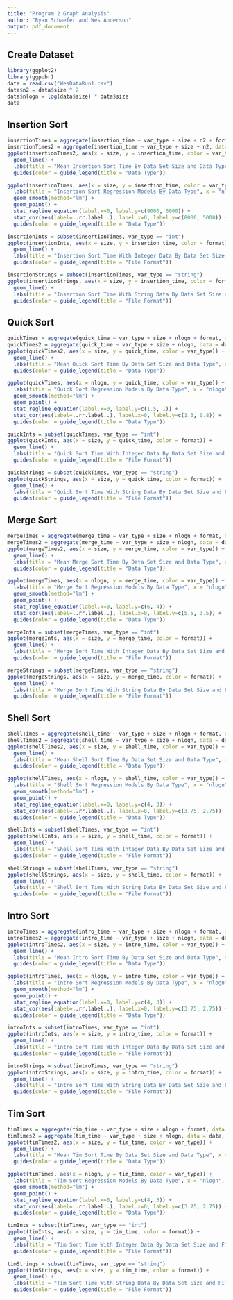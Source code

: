 ```yaml
---
title: "Program 2 Graph Analysis"
author: "Ryan Schaefer and Wes Anderson"
output: pdf_document
---
```


## Create Dataset
```r
library(ggplot2)
library(ggpubr)
data = read.csv("WesDataRun1.csv")
data$n2 = data$size ^ 2
data$nlogn = log(data$size) * data$size
data
```


## Insertion Sort
```r
insertionTimes = aggregate(insertion_time ~ var_type + size + n2 + format, data = data, FUN = mean)
insertionTimes2 = aggregate(insertion_time ~ var_type + size + n2, data = data, FUN = mean)
ggplot(insertionTimes2, aes(x = size, y = insertion_time, color = var_type)) +
  geom_line() +
  labs(title = "Mean Insertion Sort Time By Data Set Size and Data Type", x = "n", y = "Insertion Sort Time") +
  guides(color = guide_legend(title = "Data Type"))
```

```r
ggplot(insertionTimes, aes(x = size, y = insertion_time, color = var_type)) +
  labs(title = "Insertion Sort Regression Models By Data Type", x = "n^2", y = "Insertion Sort Time") +
  geom_smooth(method="lm") +
  geom_point() +
  stat_regline_equation(label.x=0, label.y=c(9000, 6000)) +
  stat_cor(aes(label=..rr.label..), label.x=0, label.y=c(8000, 5000)) +
  guides(color = guide_legend(title = "Data Type"))
```

```r
insertionInts = subset(insertionTimes, var_type == "int")
ggplot(insertionInts, aes(x = size, y = insertion_time, color = format)) +
  geom_line() +
  labs(title = "Insertion Sort Time With Integer Data By Data Set Size and File Format", x = "n", y = "Insertion Sort Time") +
  guides(color = guide_legend(title = "File Format"))
```

```r
insertionStrings = subset(insertionTimes, var_type == "string")
ggplot(insertionStrings, aes(x = size, y = insertion_time, color = format)) +
  geom_line() +
  labs(title = "Insertion Sort Time With String Data By Data Set Size and File Format", x = "n", y = "Insertion Sort Time") +
  guides(color = guide_legend(title = "File Format"))
```


## Quick Sort
```r
quickTimes = aggregate(quick_time ~ var_type + size + nlogn + format, data = data, FUN = mean)
quickTimes2 = aggregate(quick_time ~ var_type + size + nlogn, data = data, FUN = mean)
ggplot(quickTimes2, aes(x = size, y = quick_time, color = var_type)) + 
  geom_line() + 
  labs(title = "Mean Quick Sort Time By Data Set Size and Data Type", x = "n", y = "Quick Sort Time") + 
  guides(color = guide_legend(title = "Data Type"))
```

```r
ggplot(quickTimes, aes(x = nlogn, y = quick_time, color = var_type)) +
  labs(title = "Quick Sort Regression Models By Data Type", x = "nlogn", y = "Insertion Sort Time") +
  geom_smooth(method="lm") +
  geom_point() +
  stat_regline_equation(label.x=0, label.y=c(1.5, 1)) +
  stat_cor(aes(label=..rr.label..), label.x=0, label.y=c(1.3, 0.8)) +
  guides(color = guide_legend(title = "Data Type"))
```

```r
quickInts = subset(quickTimes, var_type == "int")
ggplot(quickInts, aes(x = size, y = quick_time, color = format)) + 
  geom_line() + 
  labs(title = "Quick Sort Time With Integer Data By Data Set Size and File Format", x = "n", y = "Quick Sort Time") + 
  guides(color = guide_legend(title = "File Format"))
```

```r
quickStrings = subset(quickTimes, var_type == "string")
ggplot(quickStrings, aes(x = size, y = quick_time, color = format)) + 
  geom_line() + 
  labs(title = "Quick Sort Time With String Data By Data Set Size and File Format", x = "n", y = "Quick Sort Time") + 
  guides(color = guide_legend(title = "File Format"))
```


## Merge Sort
```r
mergeTimes = aggregate(merge_time ~ var_type + size + nlogn + format, data = data, FUN = mean)
mergeTimes2 = aggregate(merge_time ~ var_type + size + nlogn, data = data, FUN = mean)
ggplot(mergeTimes2, aes(x = size, y = merge_time, color = var_type)) + 
  geom_line() + 
  labs(title = "Mean Merge Sort Time By Data Set Size and Data Type", x = "n", y = "Merge Sort Time") + 
  guides(color = guide_legend(title = "Data Type"))
```

```r
ggplot(mergeTimes, aes(x = nlogn, y = merge_time, color = var_type)) +
  labs(title = "Merge Sort Regression Models By Data Type", x = "nlogn", y = "Merge Sort Time") +
  geom_smooth(method="lm") +
  geom_point() +
  stat_regline_equation(label.x=0, label.y=c(6, 4)) +
  stat_cor(aes(label=..rr.label..), label.x=0, label.y=c(5.5, 3.5)) +
  guides(color = guide_legend(title = "Data Type"))
```

```r
mergeInts = subset(mergeTimes, var_type == "int")
ggplot(mergeInts, aes(x = size, y = merge_time, color = format)) + 
  geom_line() + 
  labs(title = "Merge Sort Time With Integer Data By Data Set Size and File Format", x = "n", y = "Merge Sort Time") + 
  guides(color = guide_legend(title = "File Format"))
```

```r
mergeStrings = subset(mergeTimes, var_type == "string")
ggplot(mergeStrings, aes(x = size, y = merge_time, color = format)) + 
  geom_line() + 
  labs(title = "Merge Sort Time With String Data By Data Set Size and File Format", x = "n", y = "Merge Sort Time") + 
  guides(color = guide_legend(title = "File Format"))
```


## Shell Sort
```r
shellTimes = aggregate(shell_time ~ var_type + size + nlogn + format, data = data, FUN = mean)
shellTimes2 = aggregate(shell_time ~ var_type + size + nlogn, data = data, FUN = mean)
ggplot(shellTimes2, aes(x = size, y = shell_time, color = var_type)) + 
  geom_line() + 
  labs(title = "Mean Shell Sort Time By Data Set Size and Data Type", x = "n", y = "Shell Sort Time") + 
  guides(color = guide_legend(title = "Data Type"))
```

```r
ggplot(shellTimes, aes(x = nlogn, y = shell_time, color = var_type)) +
  labs(title = "Shell Sort Regression Models By Data Type", x = "nlogn", y = "Shell Sort Time") +
  geom_smooth(method="lm") +
  geom_point() +
  stat_regline_equation(label.x=0, label.y=c(4, 3)) +
  stat_cor(aes(label=..rr.label..), label.x=0, label.y=c(3.75, 2.75)) +
  guides(color = guide_legend(title = "Data Type"))
```

```r
shellInts = subset(shellTimes, var_type == "int")
ggplot(shellInts, aes(x = size, y = shell_time, color = format)) + 
  geom_line() + 
  labs(title = "Shell Sort Time With Integer Data By Data Set Size and File Format", x = "n", y = "Shell Sort Time") + 
  guides(color = guide_legend(title = "File Format"))
```

```r
shellStrings = subset(shellTimes, var_type == "string")
ggplot(shellStrings, aes(x = size, y = shell_time, color = format)) + 
  geom_line() + 
  labs(title = "Shell Sort Time With String Data By Data Set Size and File Format", x = "n", y = "Shell Sort Time") + 
  guides(color = guide_legend(title = "File Format"))
```


## Intro Sort
```r
introTimes = aggregate(intro_time ~ var_type + size + nlogn + format, data = data, FUN = mean)
introTimes2 = aggregate(intro_time ~ var_type + size + nlogn, data = data, FUN = mean)
ggplot(introTimes2, aes(x = size, y = intro_time, color = var_type)) + 
  geom_line() + 
  labs(title = "Mean Intro Sort Time By Data Set Size and Data Type", x = "n", y = "Intro Sort Time") + 
  guides(color = guide_legend(title = "Data Type"))
```

```r
ggplot(introTimes, aes(x = nlogn, y = intro_time, color = var_type)) +
  labs(title = "Intro Sort Regression Models By Data Type", x = "nlogn", y = "Intro Sort Time") +
  geom_smooth(method="lm") +
  geom_point() +
  stat_regline_equation(label.x=0, label.y=c(4, 3)) +
  stat_cor(aes(label=..rr.label..), label.x=0, label.y=c(3.75, 2.75)) +
  guides(color = guide_legend(title = "Data Type"))
```

```r
introInts = subset(introTimes, var_type == "int")
ggplot(introInts, aes(x = size, y = intro_time, color = format)) + 
  geom_line() + 
  labs(title = "Intro Sort Time With Integer Data By Data Set Size and File Format", x = "n", y = "Intro Sort Time") + 
  guides(color = guide_legend(title = "File Format"))
```

```r
introStrings = subset(introTimes, var_type == "string")
ggplot(introStrings, aes(x = size, y = intro_time, color = format)) + 
  geom_line() + 
  labs(title = "Intro Sort Time With String Data By Data Set Size and File Format", x = "n", y = "Intro Sort Time") + 
  guides(color = guide_legend(title = "File Format"))
```


## Tim Sort
```r
timTimes = aggregate(tim_time ~ var_type + size + nlogn + format, data = data, FUN = mean)
timTimes2 = aggregate(tim_time ~ var_type + size + nlogn, data = data, FUN = mean)
ggplot(timTimes2, aes(x = size, y = tim_time, color = var_type)) + 
  geom_line() + 
  labs(title = "Mean Tim Sort Time By Data Set Size and Data Type", x = "n", y = "Tim Sort Time") + 
  guides(color = guide_legend(title = "Data Type"))
```

```r
ggplot(timTimes, aes(x = nlogn, y = tim_time, color = var_type)) +
  labs(title = "Tim Sort Regression Models By Data Type", x = "nlogn", y = "Tim Sort Time") +
  geom_smooth(method="lm") +
  geom_point() +
  stat_regline_equation(label.x=0, label.y=c(4, 3)) +
  stat_cor(aes(label=..rr.label..), label.x=0, label.y=c(3.75, 2.75)) +
  guides(color = guide_legend(title = "Data Type"))
```

```r
timInts = subset(timTimes, var_type == "int")
ggplot(timInts, aes(x = size, y = tim_time, color = format)) + 
  geom_line() + 
  labs(title = "Tim Sort Time With Integer Data By Data Set Size and File Format", x = "n", y = "Tim Sort Time") + 
  guides(color = guide_legend(title = "File Format"))
```

```r
timStrings = subset(timTimes, var_type == "string")
ggplot(timStrings, aes(x = size, y = tim_time, color = format)) + 
  geom_line() + 
  labs(title = "Tim Sort Time With String Data By Data Set Size and File Format", x = "n", y = "Tim Sort Time") + 
  guides(color = guide_legend(title = "File Format"))
```

